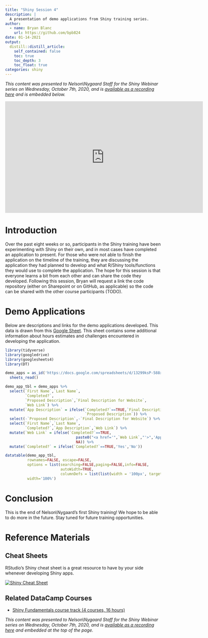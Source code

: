 ```yaml
---
title: "Shiny Session 4"
description: |
  A presentation of demo applications from Shiny training series. 
author:
  - name: Bryan Blanc
    url: https://github.com/bpb824
date: 01-14-2021
output:
  distill::distill_article:
    self_contained: false
    toc: true
    toc_depth: 3
    toc_float: true
categories: shiny
---
```


*This content was presented to Nelson\\Nygaard Staff for the Shiny Webinar series on Wednesday, October 7th, 2020, and is [available as a recording here](https://web.microsoftstream.com/video/a0ef1f1d-fec8-47c9-b7da-17466d82e21a) and is embedded below.*

<p align="center">

<iframe width="640" height="360" src="https://web.microsoftstream.com/video/a0ef1f1d-fec8-47c9-b7da-17466d82e21a?autoplay=false&amp;showinfo=true" allowfullscreen style="border:none;">

</iframe>

</p>

# Introduction

Over the past eight weeks or so, participants in the Shiny training have been experimenting with Shiny on their own, and in most cases have completed an application to present. For those who were not able to finish the application on the timeline of the training, they are discussing the application they had planned to develop and what R/Shiny tools/functions they would use to complete the application. The hope for this session is that everyone learns a bit from each other and can share the code they developed. Following this session, Bryan will request a link the code repository (either on Sharepoint or on GitHub, as applicable) so the code can be shared with the other course participants (TODO).

# Demo Applications

Below are descriptions and links for the demo applications developed. This data is drawn from this [Google Sheet](https://docs.google.com/spreadsheets/d/13299ksP-588xCqw-Bu0RO7IDk9gFEfoKvcbAgZNlTcg/edit?usp=sharing). This sheet contains some additional information about hours estimates and challenges encountered in developing the application.

```r
library(tidyverse)
library(googledrive)
library(googlesheets4)
library(DT)

demo_apps = as_id('https://docs.google.com/spreadsheets/d/13299ksP-588xCqw-Bu0RO7IDk9gFEfoKvcbAgZNlTcg/edit#gid=0') %>%
  sheets_read() 

demo_app_tbl = demo_apps %>%
  select(`First Name`,`Last Name`,
         `Completed?`,
         `Proposed Description`,`Final Description for Website`,
         `Web Link`) %>%
  mutate(`App Description` = ifelse(`Completed?`==TRUE,`Final Description for Website`,
                                    `Proposed Description`)) %>%
  select(-`Proposed Description`,-`Final Description for Website`) %>%
  select(`First Name`,`Last Name`,
         `Completed?`,`App Description`,`Web Link`) %>%
  mutate(`Web Link` = ifelse(`Completed?`==TRUE,
                                paste0("<a href='",`Web Link`,"'>",'App Link',"</a>"),
                                NA)) %>%
  mutate(`Completed?` = ifelse(`Completed?`==TRUE,'Yes','No'))

datatable(demo_app_tbl,
          rownames=FALSE, escape=FALSE,
          options = list(searching=FALSE,paging=FALSE,info=FALSE,
                         autoWidth=TRUE,
                         columnDefs = list(list(width = '100px', targets = c(4)))),
          width='100%')

```

# Conclusion

This is the end of Nelson\\Nygaard's first Shiny training! We hope to be able to do more in the future. Stay tuned for future training opportunities.

# Reference Materials

## Cheat Sheets

RStudio's Shiny cheat sheet is a great resource to have by your side whenever developing Shiny apps.

[![Shiny Cheat Sheet](graphics/shiny.png)](https://github.com/rstudio/cheatsheets/raw/master/shiny.pdf)

## Related DataCamp Courses

-   [Shiny Fundamentals course track (4 courses, 16 hours)](https://www.datacamp.com/tracks/shiny-fundamentals-with-r)

*This content was presented to Nelson\\Nygaard Staff for the Shiny Webinar series on Wednesday, October 7th, 2020, and is [available as a recording here](https://web.microsoftstream.com/video/a0ef1f1d-fec8-47c9-b7da-17466d82e21a) and embedded at the top of the page.*
